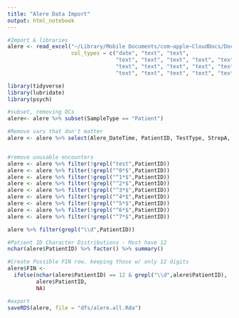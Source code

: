 ```yaml
---
title: "Alere Data Import"
output: html_notebook
---
```


```r
#Import & libraries
alere <- read_excel("~/Library/Mobile Documents/com~apple~CloudDocs/Documents/EM Research/Data Analysis/RVPv3.4/RawData/Alere_RALS_2019-02-11.xls", 
                    col_types = c("date", "text", "text", 
                                  "text", "text", "text", "text", "text", 
                                  "text", "text", "text", "text", "text", 
                                  "text", "text", "text", "text", "text"))

library(tidyverse)
library(lubridate)
library(psych)
```

```r
#subset, removing QCs
alere<- alere %>% subset(SampleType == "Patient")

#Remove vars that don't matter
alere <- alere %>% select(Alere_DateTime, PatientID, TestType, StrepA, FluA, FluB, RSV, Flags)


#remove unusable encounters
alere <- alere %>% filter(!grepl("test",PatientID))
alere <- alere %>% filter(!grepl("^0*$",PatientID))
alere <- alere %>% filter(!grepl("^1*$",PatientID))
alere <- alere %>% filter(!grepl("^2*$",PatientID))
alere <- alere %>% filter(!grepl("^3*$",PatientID))
alere <- alere %>% filter(!grepl("^4*$",PatientID))
alere <- alere %>% filter(!grepl("^5*$",PatientID))
alere <- alere %>% filter(!grepl("^6*$",PatientID))
alere <- alere %>% filter(!grepl("^7*$",PatientID))

alere %>% filter(grepl("\\d",PatientID))

#Patient ID Character Distributions - Most have 12
nchar(alere$PatientID) %>% factor() %>% summary()

#Create Possible FIN row, keeping those w/ only 12 digits
alere$FIN <- 
  ifelse(nchar(alere$PatientID) == 12 & grepl("\\d",alere$PatientID),
         alere$PatientID,
         NA)

#export
saveRDS(alere, file = "dfs/alere.all.Rda")
```


